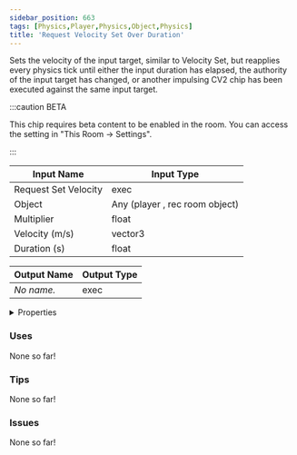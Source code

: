 ```yaml
---
sidebar_position: 663
tags: [Physics,Player,Physics,Object,Physics]
title: 'Request Velocity Set Over Duration'
---
```


Sets the velocity of the input target, similar to Velocity Set, but reapplies every physics tick until either the input duration has elapsed, the authority of the input target has changed, or another impulsing CV2 chip has been executed against the same input target.

:::caution BETA

This chip requires beta content to be enabled in the room. You can access the setting in "This Room -> Settings".

:::


<EsbSvg />

| Input Name | Input Type |
|-----------|-----------|
| Request Set Velocity | exec |
| Object | Any (player , rec room object) |
| Multiplier | float |
| Velocity (m/s) | vector3 |
| Duration (s) | float |

| Output Name | Output Type |
|-----------|-----------|
| *No name.* | exec |


<details>
  <summary>Properties</summary>
  <div>
    <div>
    <table>
      <thead>
        <tr>
          <th>Is beta required?</th>
          <th>✅</th>
        </tr>
        <tr>
          <th>Is this chip a trolling risk?</th>
          <th>❌</th>
        </tr>
        <tr>
          <th>Is this chip a role assignment risk?</th>
          <th>❌</th>
        </tr>
        <tr>
          <th>Chip UUID</th>
          <th>73a26510-9160-4e68-93dc-da60aa68a514</th>
        </tr>
      </thead>
    </table>
    </div>
  </div>
</details>

### Uses

None so far!

### Tips

None so far!

### Issues

None so far!